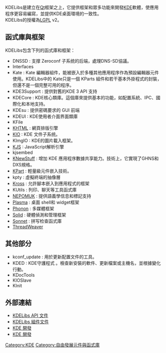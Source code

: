 {{noteTA|G1=IT}}
KDELibs是建立在[[Qt|Qt]]框架之上，它提供框架和眾多功能來開發[[KDE|KDE]]軟體，使應用程序更容易編寫，並提供KDE桌面環境的一致性。<br />
KDELibs的授權為[[LGPL|LGPL]] v2。

== 函式庫與框架 ==

KDELibs包含下列的函式庫和框架：

* DNSSD : 支撑 Zeroconf 子系统的后端，處理DNS-SD協議。
* Interfaces
* Kate : Kate 編輯器組件，能被嵌入於多種其他應用程序作為預設編輯器元件使用。KDELibs中的 Kate只是一個 KParts 組件和若干基本外掛程式的封裝，但還不是一個完整可用的程序。
* KDE3Support : 提供對舊的KDE 3 API 支持
* KDECore : KDE核心類庫。這個庫來提供基本的功能，如配置系統、IPC、國際化和本地支持。
* KDEsu : 提供密碼要求的 GUI 前端
* KDEUI : KDE使用者介面界面類庫
* KFile
*[[KHTML|KHTML]] : 網頁排版引擎
*[[KIO|KIO]] : KDE 文件子系统。
*KImgIO : KDE的圖片載入框架。
*[[KJS|KJS]] : JavaScript解析引擎
*kjsembed
*[[KNewStuff|KNewStuff]]  : 增加 KDE 應用程序數據共享能力。技術上，它實現了GHNS和DXS規格。
*[[KPart|KPart]] : 輕量級元件嵌入技術。
*kpty : 虛擬終端的抽像層
*[[Kross|Kross]] : 允許腳本嵌入到應用程式的框架
*KUtils  : 列印、聊天等工具函式庫
*[[NEPOMUK|NEPOMUK]] : 提供語義學信息和標記支持
* [[Plasma_(KDE)|Plasma]] : 桌面 shell和 widget框架
*[[Phonon_(KDE)|Phonon]] : 多媒體框架
*[[Solid_(KDE)|Solid]] : 硬體偵測和管理框架
*[[Sonnet_(KDE)|Sonnet]] : 拼写检查函式庫
*[[ThreadWeaver|ThreadWeaver]] 

== 其他部分 ==

* kconf_update : 用於更新配置文件的工具。
* KDED : KDE守護程式 。檢查新安裝的軟件、更新檔案或主機名，並根據變化行動。 
* KDocTools 
* KIOSlave
* KInit
== 外部連結 ==

* [http://api.kde.org/4.x-api/kdelibs-apidocs/ KDELibs API 文件] {{Wayback|url=http://api.kde.org/4.x-api/kdelibs-apidocs/ |date=20160525110148 }}
*[http://docs.kde.org/stable/en/kdelibs/ KDELibs 組件文件] {{Wayback|url=http://docs.kde.org/stable/en/kdelibs/ |date=20160317040247 }}
* [https://web.archive.org/web/20100603061821/http://techbase.kde.org/Development_(zh_TW) KDE 開發]{{zh-tw}}
* [https://web.archive.org/web/20090825152358/http://techbase.kde.org/Development_(zh_CN) KDE 開發]{{zh-cn}}

{{KDE}}

[[Category:KDE|Category:KDE]]
[[Category:自由發展元件與函式庫|Category:自由發展元件與函式庫]]